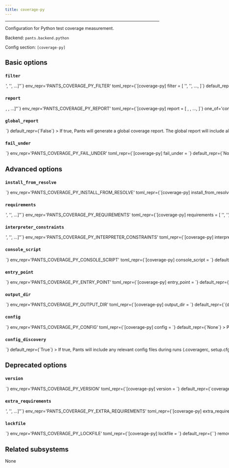 ```yaml
---
title: coverage-py
---
```



---

Configuration for Python test coverage measurement.

Backend: <span className="color--primary">`pants.backend.python`</span>

Config section: <span className="color--primary">`[coverage-py]`</span>

<span className={styles.options}>

## Basic options

### `filter`

<Option
  cli_repr={`--coverage-py-filter="['<str>', '<str>', ...]"`}
  env_repr='PANTS_COVERAGE_PY_FILTER'
  toml_repr={`[coverage-py]
filter = [
    '<str>',
    '<str>',
    ...,
]`}
  default_repr={`[]`}
>

A list of Python modules or filesystem paths to use in the coverage report, e.g. `['helloworld_test', 'helloworld/util/dirutil']`.

Both modules and directory paths are recursive: any submodules or child paths, respectively, will be included.

If you leave this off, the coverage report will include every file in the transitive closure of the address/file arguments; for example, `test ::` will include every Python file in your project, whereas `test project/app_test.py` will include `app_test.py` and any of its transitive dependencies.

</Option>

### `report`

<Option
  cli_repr={`--coverage-py-report="[<CoverageReportType>, <CoverageReportType>, ...]"`}
  env_repr='PANTS_COVERAGE_PY_REPORT'
  toml_repr={`[coverage-py]
report = [
    <CoverageReportType>,
    <CoverageReportType>,
    ...,
]`}
  one_of='console, xml, html, raw, json, lcov'
  default_repr={`[\n  "console"\n]`}
>

Which coverage report type(s) to emit.

</Option>

### `global_report`

<Option
  cli_repr={`--[no-]coverage-py-global-report`}
  env_repr='PANTS_COVERAGE_PY_GLOBAL_REPORT'
  toml_repr={`[coverage-py]
global_report = <bool>`}
  default_repr={`False`}
>

If true, Pants will generate a global coverage report.

The global report will include all Python source files in the workspace and not just those depended on by the tests that were run.

</Option>

### `fail_under`

<Option
  cli_repr={`--coverage-py-fail-under=<float>`}
  env_repr='PANTS_COVERAGE_PY_FAIL_UNDER'
  toml_repr={`[coverage-py]
fail_under = <float>`}
  default_repr={`None`}
>

Fail if the total combined coverage percentage for all tests is less than this number.

Use this instead of setting fail_under in a coverage.py config file, as the config will apply to each test separately, while you typically want this to apply to the combined coverage for all tests run.

Note that you must generate at least one (non-raw) coverage report for this check to trigger.

Note also that if you specify a non-integral value, you must also set [report] precision properly in the coverage.py config file to make use of the decimal places. See https://coverage.readthedocs.io/en/latest/config.html.

</Option>

## Advanced options

### `install_from_resolve`

<Option
  cli_repr={`--coverage-py-install-from-resolve=<str>`}
  env_repr='PANTS_COVERAGE_PY_INSTALL_FROM_RESOLVE'
  toml_repr={`[coverage-py]
install_from_resolve = <str>`}
  default_repr={`None`}
>

If specified, install the tool using the lockfile for this named resolve.

This resolve must be defined in [python].resolves, as described in https://www.pantsbuild.org/v2.16/docs/python-third-party-dependencies#user-lockfiles.

The resolve&#x27;s entire lockfile will be installed, unless specific requirements are listed via the `requirements` option, in which case only those requirements will be installed. This is useful if you don&#x27;t want to invalidate the tool&#x27;s outputs when the resolve incurs changes to unrelated requirements.

If unspecified, and the `lockfile` option is unset, the tool will be installed using the default lockfile shipped with Pants.

If unspecified, and the `lockfile` option is set, the tool will use the custom `coverage-py` &#x22;tool lockfile&#x22; generated from the `version` and `extra_requirements` options. But note that this mechanism is deprecated.

</Option>

### `requirements`

<Option
  cli_repr={`--coverage-py-requirements="['<str>', '<str>', ...]"`}
  env_repr='PANTS_COVERAGE_PY_REQUIREMENTS'
  toml_repr={`[coverage-py]
requirements = [
    '<str>',
    '<str>',
    ...,
]`}
  default_repr={`[]`}
>

If install_from_resolve is specified, install these requirements, at the versions provided by the specified resolve&#x27;s lockfile.

Values can be pip-style requirements (e.g., `tool` or `tool==1.2.3` or `tool>=1.2.3`), or addresses of python_requirement targets (or targets that generate or depend on python_requirement targets).

The lockfile will be validated against the requirements - if a lockfile doesn&#x27;t provide the requirement (at a suitable version, if the requirement specifies version constraints) Pants will error.

If unspecified, install the entire lockfile.

</Option>

### `interpreter_constraints`

<Option
  cli_repr={`--coverage-py-interpreter-constraints="['<str>', '<str>', ...]"`}
  env_repr='PANTS_COVERAGE_PY_INTERPRETER_CONSTRAINTS'
  toml_repr={`[coverage-py]
interpreter_constraints = [
    '<str>',
    '<str>',
    ...,
]`}
  default_repr={`[\n  "CPython>=3.7,<4"\n]`}
>

Python interpreter constraints for this tool.

</Option>

### `console_script`

<Option
  cli_repr={`--coverage-py-console-script=<str>`}
  env_repr='PANTS_COVERAGE_PY_CONSOLE_SCRIPT'
  toml_repr={`[coverage-py]
console_script = <str>`}
  default_repr={`coverage`}
>

The console script for the tool. Using this option is generally preferable to (and mutually exclusive with) specifying an --entry-point since console script names have a higher expectation of staying stable across releases of the tool. Usually, you will not want to change this from the default.

</Option>

### `entry_point`

<Option
  cli_repr={`--coverage-py-entry-point=<str>`}
  env_repr='PANTS_COVERAGE_PY_ENTRY_POINT'
  toml_repr={`[coverage-py]
entry_point = <str>`}
  default_repr={`None`}
>

The entry point for the tool. Generally you only want to use this option if the tool does not offer a --console-script (which this option is mutually exclusive with). Usually, you will not want to change this from the default.

</Option>

### `output_dir`

<Option
  cli_repr={`--coverage-py-output-dir=<str>`}
  env_repr='PANTS_COVERAGE_PY_OUTPUT_DIR'
  toml_repr={`[coverage-py]
output_dir = <str>`}
  default_repr={`{distdir}/coverage/python`}
>

Path to write the Pytest Coverage report to. Must be relative to the build root.

</Option>

### `config`

<Option
  cli_repr={`--coverage-py-config=<file_option>`}
  env_repr='PANTS_COVERAGE_PY_CONFIG'
  toml_repr={`[coverage-py]
config = <file_option>`}
  default_repr={`None`}
>

Path to an INI or TOML config file understood by coverage.py (https://coverage.readthedocs.io/en/stable/config.html).

Setting this option will disable `[coverage-py].config_discovery`. Use this option if the config is located in a non-standard location.

</Option>

### `config_discovery`

<Option
  cli_repr={`--[no-]coverage-py-config-discovery`}
  env_repr='PANTS_COVERAGE_PY_CONFIG_DISCOVERY'
  toml_repr={`[coverage-py]
config_discovery = <bool>`}
  default_repr={`True`}
>

If true, Pants will include any relevant config files during runs (`.coveragerc`, `setup.cfg`, `tox.ini`, and `pyproject.toml`).

Use `[coverage-py].config` instead if your config is in a non-standard location.

</Option>

## Deprecated options

### `version`

<Option
  cli_repr={`--coverage-py-version=<str>`}
  env_repr='PANTS_COVERAGE_PY_VERSION'
  toml_repr={`[coverage-py]
version = <str>`}
  default_repr={`coverage[toml]>=6.5,<8`}
  removal_version='2.18.0.dev1'
  removal_hint={'Custom tool versions are now installed from named resolves, as described at https://www.pantsbuild.org/v2.16/docs/python-lockfiles.'}
>

Requirement string for the tool.

</Option>

### `extra_requirements`

<Option
  cli_repr={`--coverage-py-extra-requirements="['<str>', '<str>', ...]"`}
  env_repr='PANTS_COVERAGE_PY_EXTRA_REQUIREMENTS'
  toml_repr={`[coverage-py]
extra_requirements = [
    '<str>',
    '<str>',
    ...,
]`}
  default_repr={`[]`}
  removal_version='2.18.0.dev1'
  removal_hint={'Custom tool versions are now installed from named resolves, as described at https://www.pantsbuild.org/v2.16/docs/python-lockfiles.'}
>

Any additional requirement strings to use with the tool. This is useful if the tool allows you to install plugins or if you need to constrain a dependency to a certain version.

</Option>

### `lockfile`

<Option
  cli_repr={`--coverage-py-lockfile=<str>`}
  env_repr='PANTS_COVERAGE_PY_LOCKFILE'
  toml_repr={`[coverage-py]
lockfile = <str>`}
  default_repr={`<default>`}
  removal_version='2.18.0.dev0'
  removal_hint={'Custom tool versions are now installed from named resolves, as described at https://www.pantsbuild.org/v2.16/docs/python-lockfiles.<br /><br />1. If you have an existing resolve that includes the requirements for this tool,<br />    you can set `[coverage-py].install_from_resolve = "<resolve name>".<br />    This may be the case if the tool also provides a runtime library, and you want<br />    to specify the version in just one place.<br />2. If not, you can set up a new resolve as described at the link above.<br /><br />Either way, the resolve you choose should provide the requirements currently set by the `version` and `extra-requirements` options for this tool, which you can see by running `pants help-advanced coverage-py`.'}
>

Path to a lockfile used for installing the tool.

Set to the string `<default>` to use a lockfile provided by Pants, so long as you have not changed the `--version` and `--extra-requirements` options, and the tool&#x27;s interpreter constraints are compatible with the default. Pants will error or warn if the lockfile is not compatible (controlled by `[python].invalid_lockfile_behavior`). See https://github.com/pantsbuild/pants/blob/release_2.16.1rc4/src/python/pants/backend/python/subsystems/coverage_py.lock for the default lockfile contents.

Set to the string `<none>` to opt out of using a lockfile. We do not recommend this, though, as lockfiles are essential for reproducible builds and supply-chain security.

To use a custom lockfile, set this option to a file path relative to the build root, then run `scie-pants-linux-x86_64 generate-lockfiles --resolve=coverage-py`.

Alternatively, you can set this option to the path to a custom lockfile using pip&#x27;s requirements.txt-style, ideally with `--hash`. Set `[python].invalid_lockfile_behavior = 'ignore'` so that Pants does not complain about missing lockfile headers.

</Option>

## Related subsystems

None

</span>
